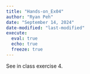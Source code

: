 ---
title: "Hands-on_Ex04"
author: "Ryan Peh"
date: "September 14, 2024"
date-modified: "last-modified"
execute: 
  eval: true
  echo: true
  freeze: true
---

See in class exercise 4.

